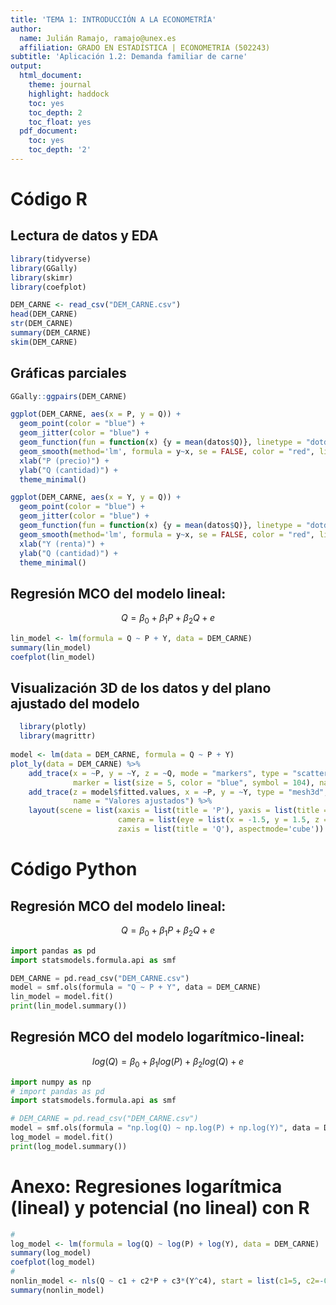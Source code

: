 ```yaml
---
title: 'TEMA 1: INTRODUCCIÓN A LA ECONOMETRÍA'
author:
  name: Julián Ramajo, ramajo@unex.es
  affiliation: GRADO EN ESTADÍSTICA | ECONOMETRIA (502243)
subtitle: 'Aplicación 1.2: Demanda familiar de carne'
output:
  html_document:
    theme: journal
    highlight: haddock
    toc: yes
    toc_depth: 2
    toc_float: yes
  pdf_document:
    toc: yes
    toc_depth: '2'
---
```


# Código R

## Lectura de datos y EDA

```r
library(tidyverse)
library(GGally)
library(skimr)
library(coefplot)

DEM_CARNE <- read_csv("DEM_CARNE.csv")
head(DEM_CARNE)
str(DEM_CARNE)
summary(DEM_CARNE)
skim(DEM_CARNE)
```

## Gráficas parciales

```r
GGally::ggpairs(DEM_CARNE)

ggplot(DEM_CARNE, aes(x = P, y = Q)) +
  geom_point(color = "blue") +
  geom_jitter(color = "blue") +
  geom_function(fun = function(x) {y = mean(datos$Q)}, linetype = "dotdash") +
  geom_smooth(method='lm', formula = y~x, se = FALSE, color = "red", linetype = "dashed") +
  xlab("P (precio)") +
  ylab("Q (cantidad)") +
  theme_minimal()

ggplot(DEM_CARNE, aes(x = Y, y = Q)) +
  geom_point(color = "blue") +
  geom_jitter(color = "blue") +
  geom_function(fun = function(x) {y = mean(datos$Q)}, linetype = "dotdash") +
  geom_smooth(method='lm', formula = y~x, se = FALSE, color = "red", linetype = "dashed") +
  xlab("Y (renta)") +
  ylab("Q (cantidad)") +
  theme_minimal()
```

## Regresión MCO del modelo lineal:

$$Q = \beta_0 + \beta_1P + \beta_2Q + e$$

```r
lin_model <- lm(formula = Q ~ P + Y, data = DEM_CARNE)
summary(lin_model)
coefplot(lin_model)
```

## Visualización 3D de los datos y del plano ajustado del modelo

```r
  library(plotly)
  library(magrittr)
  
model <- lm(data = DEM_CARNE, formula = Q ~ P + Y)  
plot_ly(data = DEM_CARNE) %>%
    add_trace(x = ~P, y = ~Y, z = ~Q, mode = "markers", type = "scatter3d",
              marker = list(size = 5, color = "blue", symbol = 104), name = "Observaciones") %>% 
    add_trace(z = model$fitted.values, x = ~P, y = ~Y, type = "mesh3d", 
              name = "Valores ajustados") %>%
    layout(scene = list(xaxis = list(title = 'P'), yaxis = list(title = 'Y'),
                        camera = list(eye = list(x = -1.5, y = 1.5, z = 0)),
                        zaxis = list(title = 'Q'), aspectmode='cube')) 
```

# Código Python

## Regresión MCO del modelo lineal:

$$Q = \beta_0 + \beta_1P + \beta_2Q + e$$

```python
import pandas as pd
import statsmodels.formula.api as smf

DEM_CARNE = pd.read_csv("DEM_CARNE.csv")
model = smf.ols(formula = "Q ~ P + Y", data = DEM_CARNE)
lin_model = model.fit()
print(lin_model.summary())
```


## Regresión MCO del modelo logarítmico-lineal:

$$log(Q) = \beta_0 + \beta_1log(P) + \beta_2log(Q) + e$$

```python
import numpy as np
# import pandas as pd
import statsmodels.formula.api as smf

# DEM_CARNE = pd.read_csv("DEM_CARNE.csv")
model = smf.ols(formula = "np.log(Q) ~ np.log(P) + np.log(Y)", data = DEM_CARNE)
log_model = model.fit()
print(log_model.summary())
```

# Anexo: Regresiones logarítmica (lineal) y potencial (no lineal) con R

```r
#
log_model <- lm(formula = log(Q) ~ log(P) + log(Y), data = DEM_CARNE)
summary(log_model)
coefplot(log_model)
#
nonlin_model <- nls(Q ~ c1 + c2*P + c3*(Y^c4), start = list(c1=5, c2=-0.5, c3=0.01, c4=3), data = DEM_CARNE)
summary(nonlin_model)
```

